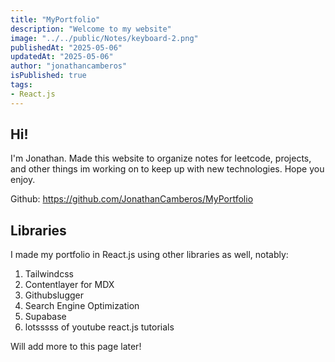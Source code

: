 ```yaml
---
title: "MyPortfolio"
description: "Welcome to my website"
image: "../../public/Notes/keyboard-2.png"
publishedAt: "2025-05-06"
updatedAt: "2025-05-06"
author: "jonathancamberos"
isPublished: true
tags:
- React.js
---
```


## Hi!

I'm Jonathan. Made this website to organize notes for leetcode, projects,
and other things im working on to keep up with new technologies. 
Hope you enjoy.

Github:
https://github.com/JonathanCamberos/MyPortfolio 

## Libraries

I made my portfolio in React.js using other libraries as well, notably:

1. Tailwindcss
2. Contentlayer for MDX
3. Githubslugger
4. Search Engine Optimization
5. Supabase
6. lotsssss of youtube react.js tutorials

Will add more to this page later!